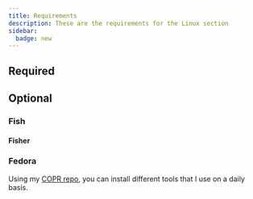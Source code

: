 ```yaml
---
title: Requirements
description: These are the requirements for the Linux section
sidebar:
  badge: new
---
```



## Required

<CardGrid>
    <LinkCard
        title="bat"
        href="https://github.com/sharkdp/bat/"
        description="A cat(1) clone with wings."
    />
    <LinkCard
        title="fzf"
        href="https://github.com/junegunn/fzf"
        description="A command-line fuzzy finder"
    />
    <LinkCard
        title="Git Delta"
        href="https://github.com/dandavison/delta"
        description="A syntax-highlighting pager for git, diff, grep, and blame output"
    />
</CardGrid>

## Optional

<CardGrid>
    <LinkCard
        title="mise"
        href="https://mise.jdx.dev/"
        description="The front-end to your dev env"
    />
   <LinkCard
        title="ripgrep"
        href="https://github.com/BurntSushi/ripgrep"
        description="ripgrep recursively searches directories for a regex pattern while respecting your gitignore"
    />
</CardGrid>

### Fish

<CardGrid>
    <LinkCard
        title="fisher"
        href="https://github.com/jorgebucaran/fisher"
        description="A plugin manager for Fish"
    />
</CardGrid>

#### Fisher

<CardGrid>
    <LinkCard
        title="Fish SSH Agent"
        href="https://github.com/danhper/fish-ssh-agent"
        description="Utility functions to start your ssh agent when using fish shell"
    />
</CardGrid>

### Fedora

Using my [COPR repo](https://copr.fedorainfracloud.org/coprs/relativesure/all-packages/), you can install different tools that I use on a daily basis.

